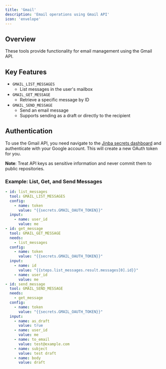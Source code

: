 ```yaml
---
title: 'Gmail'
description: 'Email operations using Gmail API'
icon: 'envelope'
---
```


## Overview

These tools provide functionality for email management using the Gmail API.

## Key Features

- `GMAIL_LIST_MESSAGES`
  - List messages in the user's mailbox
- `GMAIL_GET_MESSAGE`
  - Retrieve a specific message by ID
- `GMAIL_SEND_MESSAGE`
  - Send an email message
  - Supports sending as a draft or directly to the recipient

## Authentication

To use the Gmail API, you need navigate to the [Jinba secrets dashboard](https://flow.jinba.io/workspace/secrets) and authenticate with your Google account. This will create a new OAuth token for you.

**Note**: Treat API keys as sensitive information and never commit them to public repositories.

### Example: List, Get, and Send Messages
```yaml
- id: list_messages
  tool: GMAIL_LIST_MESSAGES
  config:
    - name: token
      value: "{{secrets.GMAIL_OAUTH_TOKEN}}"
  input:
    - name: user_id
      value: me
- id: get_message
  tool: GMAIL_GET_MESSAGE
  needs:
    - list_messages
  config:
    - name: token
      value: "{{secrets.GMAIL_OAUTH_TOKEN}}"
  input:
    - name: id
      value: "{{steps.list_messages.result.messages[0].id}}"
    - name: user_id
      value: me
- id: send_message
  tool: GMAIL_SEND_MESSAGE
  needs:
    - get_message
  config:
    - name: token
      value: "{{secrets.GMAIL_OAUTH_TOKEN}}"
  input:
    - name: as_draft
      value: true
    - name: user_id
      value: me
    - name: to_email
      value: test@example.com
    - name: subject
      value: test draft
    - name: body
      value: draft
```
